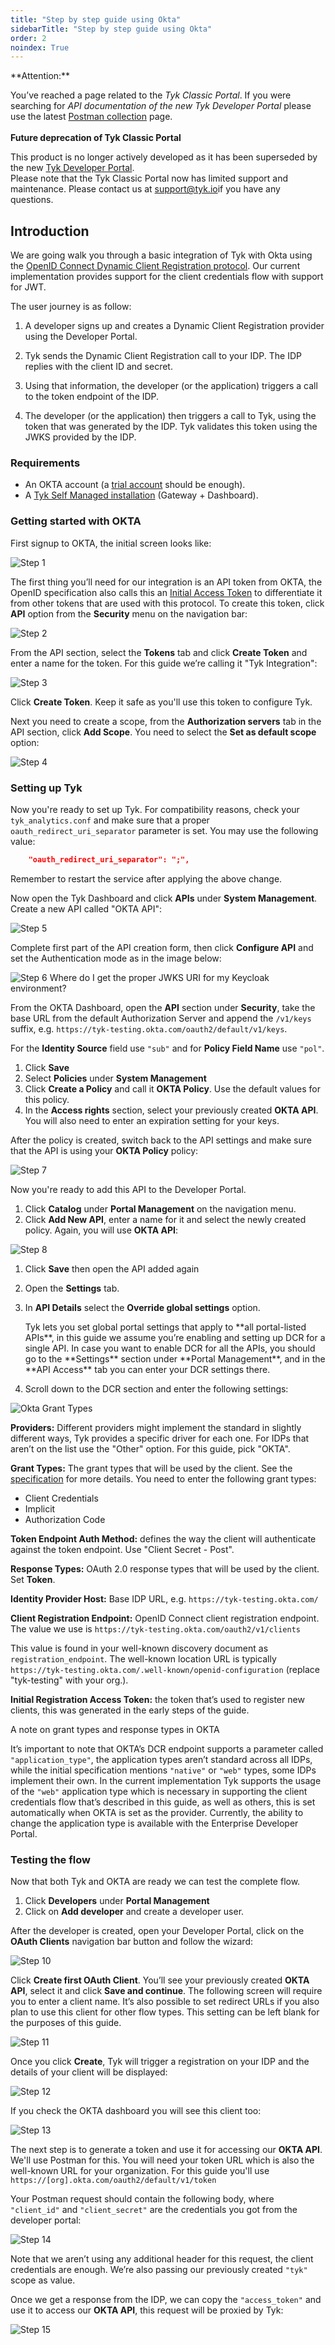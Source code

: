 ```yaml
---
title: "Step by step guide using Okta"
sidebarTitle: "Step by step guide using Okta"
order: 2
noindex: True
---
```



<Warning>
**Attention:**

You’ve reached a page related to the *Tyk Classic Portal*. If you were searching for *API documentation of the new Tyk
Developer Portal* please use the latest
[Postman collection](/product-stack/tyk-enterprise-developer-portal/api-documentation/tyk-edp-api) page.
<br />
<br />
**Future deprecation of Tyk Classic Portal**

This product is no longer actively developed as it
has been superseded by the new [Tyk Developer Portal](/portal/overview/intro).
<br />
Please note that the Tyk Classic Portal now has limited support and maintenance. Please contact us at
[support@tyk.io](<mailto:support@tyk.io?subject=Tyk classic developer portal>)if you have any questions.
</Warning>


## Introduction

We are going walk you through a basic integration of Tyk with Okta using the [OpenID Connect Dynamic Client Registration protocol](https://tools.ietf.org/html/rfc7591). Our current implementation provides support for the client credentials flow with support for <Tooltip tip="JSON Web Tokens">JWT</Tooltip>. 

The user journey is as follow:

1. A developer signs up and creates a Dynamic Client Registration provider using the Developer Portal.

2. Tyk sends the Dynamic Client Registration call to your <Tooltip tip="Identity Provider">IDP</Tooltip>. The IDP replies with the client ID and secret.

3. Using that information, the developer (or the application) triggers a call to the token endpoint of the IDP.

4. The developer (or the application) then triggers a call to Tyk, using the token that was generated by the IDP. Tyk validates this token using the <Tooltip tip="JSON Web Key Sets">JWKS</Tooltip> provided by the IDP.

### Requirements

- An OKTA account (a [trial account](https://www.okta.com/free-trial/) should be enough).
- A [Tyk Self Managed installation](/tyk-self-managed/install) (Gateway + Dashboard).

### Getting started with OKTA

First signup to OKTA, the initial screen looks like:

<img src="/img/dcr/okta/step_1.png" alt="Step 1" />

The first thing you’ll need for our integration is an API token from OKTA, the OpenID specification also calls this an [Initial Access Token](https://openid.net/specs/openid-connect-registration-1_0.html#Terminology) to differentiate it from other tokens that are used with this protocol. To create this token, click  **API** option from the **Security** menu on the navigation bar:

<img src="/img/dcr/okta/step_2.png" alt="Step 2" />

From the API section, select the **Tokens** tab and click **Create Token** and enter a name for the token. For this guide we’re calling it "Tyk Integration":

<img src="/img/dcr/okta/step_3.png" alt="Step 3" />

Click **Create Token**. Keep it safe as you'll use this token to configure Tyk.

Next you need to create a scope, from the **Authorization servers** tab in the API section, click **Add Scope**. You need to select the **Set as default scope** option:

<img src="/img/dcr/okta/step_4.png" alt="Step 4" />

### Setting up Tyk

Now you're ready to set up Tyk. For compatibility reasons, check your `tyk_analytics.conf` and make sure that a proper `oauth_redirect_uri_separator` parameter is set. You may use the following value:

```json
    "oauth_redirect_uri_separator": ";",
```

Remember to restart the service after applying the above change.

Now open the Tyk Dashboard and click **APIs** under **System Management**. Create a new API called "OKTA API":

<img src="/img/dcr/okta/step_5.png" alt="Step 5" />

Complete first part of the API creation form, then click **Configure API** and set the Authentication mode as in the image below:

<img src="/img/dcr/okta/step_6.png" alt="Step 6" />


<Note>
Where do I get the proper JWKS URI for my Keycloak environment?

From the OKTA Dashboard, open the **API** section under **Security**, take the base URL from the default Authorization Server and append the `/v1/keys` suffix, e.g. `https://tyk-testing.okta.com/oauth2/default/v1/keys`.
</Note>


For the **Identity Source** field use `"sub"` and for **Policy Field Name** use `"pol"`.

1. Click **Save** 
2. Select **Policies** under **System Management**
3. Click **Create a Policy** and call it **OKTA Policy**. Use the default values for this policy.
4. In the **Access rights** section, select your previously created **OKTA API**. You will also need to enter an expiration setting for your keys.

After the policy is created, switch back to the API settings and make sure that the API is using your **OKTA Policy** policy:

<img src="/img/dcr/okta/step_7.png" alt="Step 7" />

Now you're ready to add this API to the Developer Portal. 
1. Click **Catalog** under **Portal Management** on the navigation menu. 
2. Click **Add New API**, enter a name for it and select the newly created policy. Again, you will use **OKTA API**:

<img src="/img/dcr/okta/step_8.png" alt="Step 8" />

1. Click **Save** then open the API added again
2. Open the **Settings** tab. 
3. In **API Details** select the **Override global settings** option.



    <Note>
    Tyk lets you set global portal settings that apply to **all portal-listed APIs**, in this guide we assume you’re enabling and setting up DCR for a single API. In case you want to enable DCR for all the APIs, you should go to the **Settings** section under **Portal Management**, and in the **API Access** tab you can enter your DCR settings there.
    </Note>


4. Scroll down to the DCR section and enter the following settings:


<img src="/img/dashboard/portal-management/dcr-okta-grant-types.png" alt="Okta Grant Types" />


**Providers:** Different providers might implement the standard in slightly different ways, Tyk provides a specific driver for each one. For IDPs that aren’t on the list use the "Other" option. For this guide, pick "OKTA".

**Grant Types:** The grant types that will be used by the client. See the [specification](https://openid.net/specs/openid-connect-registration-1_0.html#rfc.section.2) for more details. You need to enter the following grant types:
 * Client Credentials
 * Implicit
 * Authorization Code

**Token Endpoint Auth Method:** defines the way the client will authenticate against the token endpoint. Use "Client Secret - Post".

**Response Types:** OAuth 2.0 response types that will be used by the client. Set **Token**.

**Identity Provider Host:** Base IDP URL, e.g. `https://tyk-testing.okta.com/`

**Client Registration Endpoint:** OpenID Connect client registration endpoint. The value we use is `https://tyk-testing.okta.com/oauth2/v1/clients`

This value is found in your well-known discovery document as `registration_endpoint`. The well-known location URL is typically `https://tyk-testing.okta.com/.well-known/openid-configuration` (replace "tyk-testing" with your org.).

**Initial Registration Access Token:** the token that’s used to register new clients, this was generated in the early steps of the guide.


<Note>
A note on grant types and response types in OKTA

It’s important to note that OKTA’s DCR endpoint supports a parameter called `"application_type"`, the application types aren’t standard across all IDPs, while the initial specification mentions `"native"` or `"web"` types, some IDPs implement their own. In the current implementation Tyk supports the usage of the `"web"` application type which is necessary in supporting the client credentials flow that’s described in this guide, as well as others, this is set automatically when OKTA is set as the provider. Currently, the ability to change the application type is available with the Enterprise Developer Portal.
</Note>


### Testing the flow

Now that both Tyk and OKTA are ready we can test the complete flow.

1. Click **Developers** under **Portal Management**
2. Click on **Add developer** and create a developer user.

After the developer is created, open your Developer Portal, click on the **OAuth Clients** navigation bar button and follow the wizard:

<img src="/img/dcr/okta/step_10.png" alt="Step 10" />

Click **Create first OAuth Client**. You’ll see your previously created **OKTA API**, select it and click **Save and continue**. The following screen will require you to enter a client name. It’s also possible to set redirect URLs if you also plan to use this client for other flow types. This setting can be left blank for the purposes of this guide.

<img src="/img/dcr/okta/step_11.png" alt="Step 11" />

Once you click **Create**, Tyk will trigger a registration on your IDP and the details of your client will be displayed:

<img src="/img/dcr/okta/step_12.png" alt="Step 12" />

If you check the OKTA dashboard you will see this client too:

<img src="/img/dcr/okta/step_13.png" alt="Step 13" />

The next step is to generate a token and use it for accessing our **OKTA API**. We'll use Postman for this. You will need your token URL which is also the well-known URL for your organization.
For this guide you'll use `https://[org].okta.com/oauth2/default/v1/token`

Your Postman request should contain the following body, where `"client_id"` and `"client_secret"` are the credentials you got from the developer portal:

<img src="/img/dcr/okta/step_14.png" alt="Step 14" />

Note that we aren’t using any additional header for this request, the client credentials are enough. We’re also passing our previously created `"tyk"` scope as value.

Once we get a response from the IDP, we can copy the `"access_token"` and use it to access our **OKTA API**, this request will be proxied by Tyk:

<img src="/img/dcr/okta/step_15.png" alt="Step 15" />

